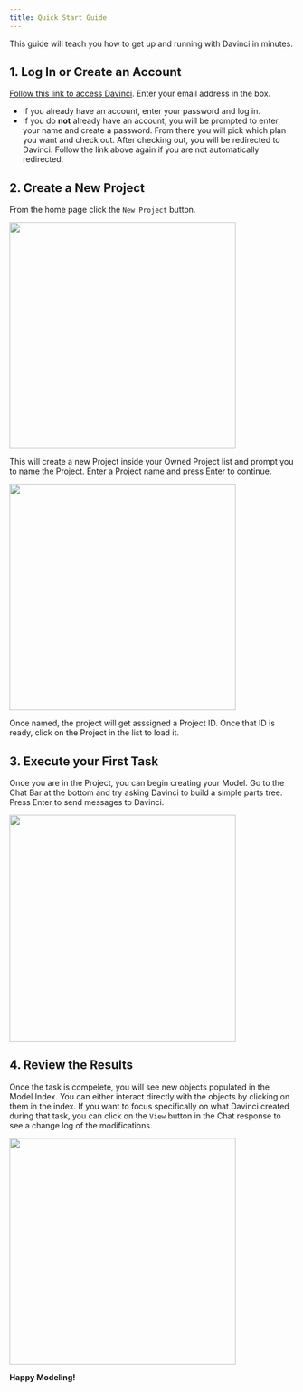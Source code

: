 ```yaml
---
title: Quick Start Guide
---
```

This guide will teach you how to get up and running with Davinci in minutes.

## 1. Log In or Create an Account
[Follow this link to access Davinci](https://davinci-app.com/app). Enter your email address in the box. 
- If you already have an account, enter your password and log in. 
- If you do **not** already have an account, you will be prompted to enter your name and create a password. From there you will pick which plan you want and check out. After checking out, you will be redirected to Davinci. Follow the link above again if you are not automatically redirected.

## 2. Create a New Project
From the home page click the `New Project` button.

<Frame>
    <img height="400" noZoom src="/images/home_start_click.jpg" /> 
</Frame>

 This will create a new Project inside your Owned Project list and prompt you to name the Project. Enter a Project name and press Enter to continue.
 
 <Frame>
    <img height="400" src="/images/home_project_def.jpg" /> 
</Frame>

 Once named, the project will get asssigned a Project ID. Once that ID is ready, click on the Project in the list to load it.



## 3. Execute your First Task
Once you are in the Project, you can begin creating your Model. Go to the Chat Bar at the bottom and try asking Davinci to build a simple parts tree. Press Enter to send messages to Davinci.

<Frame>
    <img height="400" src="/images/chat_input_example.jpg" /> 
</Frame>

## 4. Review the Results
Once the task is compelete, you will see new objects populated in the Model Index. You can either interact directly with the objects by clicking on them in the index. If you want to focus specifically on what Davinci created during that task, you can click on the `View` button in the Chat response to see a change log of the modifications. 

<Frame>
    <img height="400" src="/images/chat_example.jpg" /> 
</Frame>

**Happy Modeling!**
